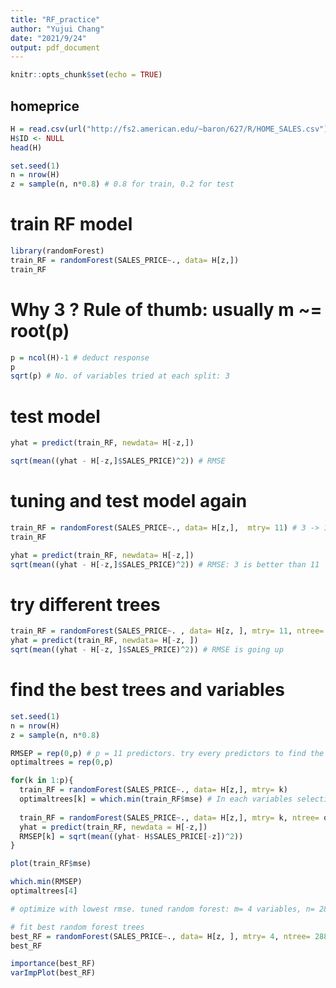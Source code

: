 ---
title: "RF_practice"
author: "Yujui Chang"
date: "2021/9/24"
output: pdf_document
---

```{r setup, include=FALSE}
knitr::opts_chunk$set(echo = TRUE)
```

## homeprice
```{r}
H = read.csv(url("http://fs2.american.edu/~baron/627/R/HOME_SALES.csv"))
H$ID <- NULL
head(H)
```

```{r}
set.seed(1)
n = nrow(H)
z = sample(n, n*0.8) # 0.8 for train, 0.2 for test
```

# train RF model
```{r}
library(randomForest)
train_RF = randomForest(SALES_PRICE~., data= H[z,])
train_RF
```

# Why 3 ? Rule of thumb: usually m ~= root(p)
```{r}
p = ncol(H)-1 # deduct response
p
sqrt(p) # No. of variables tried at each split: 3
```

# test model
```{r}
yhat = predict(train_RF, newdata= H[-z,])

sqrt(mean((yhat - H[-z,]$SALES_PRICE)^2)) # RMSE
```

# tuning and test model again
```{r}
train_RF = randomForest(SALES_PRICE~., data= H[z,],  mtry= 11) # 3 -> 11 variables
train_RF

yhat = predict(train_RF, newdata= H[-z,])
sqrt(mean((yhat - H[-z,]$SALES_PRICE)^2)) # RMSE: 3 is better than 11
```

# try different trees 
```{r}
train_RF = randomForest(SALES_PRICE~. , data= H[z, ], mtry= 11, ntree= 100) # 3 -> 11 variables, 500 -> 100 trees
yhat = predict(train_RF, newdata= H[-z, ])
sqrt(mean((yhat - H[-z, ]$SALES_PRICE)^2)) # RMSE is going up
```

# find the best trees and variables
```{r}
set.seed(1)
n = nrow(H)
z = sample(n, n*0.8)

RMSEP = rep(0,p) # p = 11 predictors. try every predictors to find the best random forest
optimaltrees = rep(0,p)

for(k in 1:p){
  train_RF = randomForest(SALES_PRICE~., data= H[z,], mtry= k)
  optimaltrees[k] = which.min(train_RF$mse) # In each variables selection, number with lowest mse = optimal trees.
  
  train_RF = randomForest(SALES_PRICE~., data= H[z,], mtry= k, ntree= optimaltrees[k])
  yhat = predict(train_RF, newdata = H[-z,])
  RMSEP[k] = sqrt(mean((yhat- H$SALES_PRICE[-z])^2))
}

plot(train_RF$mse)
```

```{r}
which.min(RMSEP)
optimaltrees[4]

# optimize with lowest rmse. tuned random forest: m= 4 variables, n= 288 trees
```

```{r}
# fit best random forest trees
best_RF = randomForest(SALES_PRICE~., data= H[z, ], mtry= 4, ntree= 288) 
best_RF
```

```{r}
importance(best_RF) 
varImpPlot(best_RF)
```
